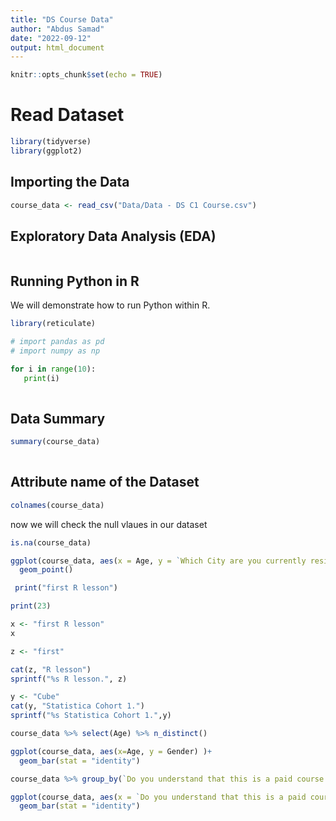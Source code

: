 ```yaml
---
title: "DS Course Data"
author: "Abdus Samad"
date: "2022-09-12"
output: html_document
---
```


```r
knitr::opts_chunk$set(echo = TRUE)
```

# Read Dataset

```r

library(tidyverse)
library(ggplot2)

```
## Importing the Data

```r
course_data <- read_csv("Data/Data - DS C1 Course.csv")


```
## Exploratory Data Analysis (EDA)

```r


```

## Running Python in R

We will demonstrate how to run Python within R.


```r
library(reticulate)
```


```python
# import pandas as pd
# import numpy as np

```



```python

for i in range(10):
   print(i)
   
```
## Data Summary


```r

summary(course_data)
 
```

## Attribute name of the Dataset

```r
colnames(course_data)

```

now we will check the null vlaues in our dataset

```r
is.na(course_data)

```
```r

ggplot(course_data, aes(x = Age, y = `Which City are you currently residing in?`))+
  geom_point()

```


```r

 print("first R lesson")

```
```r
print(23)

```
```r
x <- "first R lesson"
x
```

```r

z <- "first"

cat(z, "R lesson")
sprintf("%s R lesson.", z)

```

```r
y <- "Cube"
cat(y, "Statistica Cohort 1.")
sprintf("%s Statistica Cohort 1.",y)

```
```r

course_data %>% select(Age) %>% n_distinct()

```
```r
ggplot(course_data, aes(x=Age, y = Gender) )+
  geom_bar(stat = "identity")

```
```r
course_data %>% group_by(`Do you understand that this is a paid course ?...21`) %>% count()

```

```r
ggplot(course_data, aes(x = `Do you understand that this is a paid course ?...21`, y= Gender))+
  geom_bar(stat = "identity")

```

